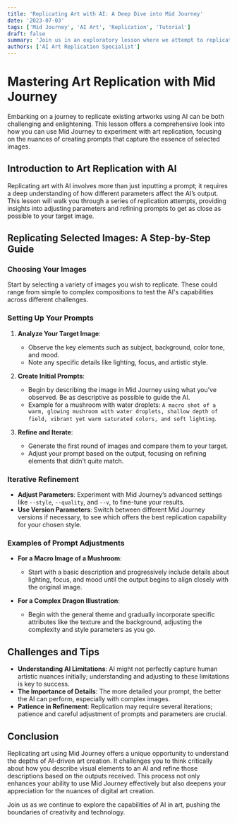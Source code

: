 ```yaml
---
title: 'Replicating Art with AI: A Deep Dive into Mid Journey'
date: '2023-07-03'
tags: ['Mid Journey', 'AI Art', 'Replication', 'Tutorial']
draft: false
summary: 'Join us in an exploratory lesson where we attempt to replicate selected images using Mid Journey’s AI capabilities. This session is a hands-on guide to understanding the intricacies of AI-driven art creation and refining prompts to closely match desired outputs.'
authors: ['AI Art Replication Specialist']
---
```


# Mastering Art Replication with Mid Journey

Embarking on a journey to replicate existing artworks using AI can be both challenging and enlightening. This lesson offers a comprehensive look into how you can use Mid Journey to experiment with art replication, focusing on the nuances of creating prompts that capture the essence of selected images.

## Introduction to Art Replication with AI

Replicating art with AI involves more than just inputting a prompt; it requires a deep understanding of how different parameters affect the AI’s output. This lesson will walk you through a series of replication attempts, providing insights into adjusting parameters and refining prompts to get as close as possible to your target image.

## Replicating Selected Images: A Step-by-Step Guide

### Choosing Your Images

Start by selecting a variety of images you wish to replicate. These could range from simple to complex compositions to test the AI's capabilities across different challenges.

### Setting Up Your Prompts

1. **Analyze Your Target Image**:

   - Observe the key elements such as subject, background, color tone, and mood.
   - Note any specific details like lighting, focus, and artistic style.

2. **Create Initial Prompts**:

   - Begin by describing the image in Mid Journey using what you've observed. Be as descriptive as possible to guide the AI.
   - Example for a mushroom with water droplets: `A macro shot of a warm, glowing mushroom with water droplets, shallow depth of field, vibrant yet warm saturated colors, and soft lighting`.

3. **Refine and Iterate**:
   - Generate the first round of images and compare them to your target.
   - Adjust your prompt based on the output, focusing on refining elements that didn’t quite match.

### Iterative Refinement

- **Adjust Parameters**: Experiment with Mid Journey’s advanced settings like `--style`, `--quality`, and `--v`, to fine-tune your results.
- **Use Version Parameters**: Switch between different Mid Journey versions if necessary, to see which offers the best replication capability for your chosen style.

### Examples of Prompt Adjustments

- **For a Macro Image of a Mushroom**:

  - Start with a basic description and progressively include details about lighting, focus, and mood until the output begins to align closely with the original image.

- **For a Complex Dragon Illustration**:
  - Begin with the general theme and gradually incorporate specific attributes like the texture and the background, adjusting the complexity and style parameters as you go.

## Challenges and Tips

- **Understanding AI Limitations**: AI might not perfectly capture human artistic nuances initially; understanding and adjusting to these limitations is key to success.
- **The Importance of Details**: The more detailed your prompt, the better the AI can perform, especially with complex images.
- **Patience in Refinement**: Replication may require several iterations; patience and careful adjustment of prompts and parameters are crucial.

## Conclusion

Replicating art using Mid Journey offers a unique opportunity to understand the depths of AI-driven art creation. It challenges you to think critically about how you describe visual elements to an AI and refine those descriptions based on the outputs received. This process not only enhances your ability to use Mid Journey effectively but also deepens your appreciation for the nuances of digital art creation.

Join us as we continue to explore the capabilities of AI in art, pushing the boundaries of creativity and technology.
